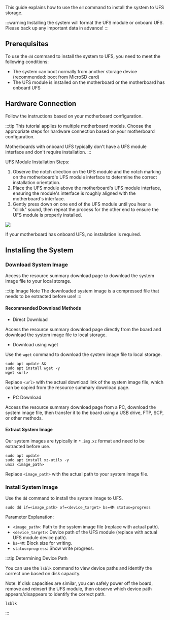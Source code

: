 This guide explains how to use the `dd` command to install the system to UFS storage.

:::warning
Installing the system will format the UFS module or onboard UFS. Please back up any important data in advance!
:::

## Prerequisites

To use the `dd` command to install the system to UFS, you need to meet the following conditions:

- The system can boot normally from another storage device (recommended: boot from MicroSD card)
- The UFS module is installed on the motherboard or the motherboard has onboard UFS

## Hardware Connection

Follow the instructions based on your motherboard configuration.

:::tip
This tutorial applies to multiple motherboard models. Choose the appropriate steps for hardware connection based on your motherboard configuration.

Motherboards with onboard UFS typically don't have a UFS module interface and don't require installation.
:::

<Tabs queryString="system boot">
<TabItem value="UFS Module">

UFS Module Installation Steps:

1. Observe the notch direction on the UFS module and the notch marking on the motherboard's UFS module interface to determine the correct installation orientation.
2. Place the UFS module above the motherboard's UFS module interface, ensuring the module's interface is roughly aligned with the motherboard's interface.
3. Gently press down on one end of the UFS module until you hear a "click" sound, then repeat the process for the other end to ensure the UFS module is properly installed.

<div style={{ textAlign: "center" }}>
  <img
    src="/en/img/common/radxa-os/install-system/ufs-moudle-board.webp"
    style={{ width: "100%", maxWidth: "1200px" }}
  />
</div>

</TabItem>

<TabItem value="Onboard UFS">

If your motherboard has onboard UFS, no installation is required.

</TabItem>
</Tabs>

## Installing the System

### Download System Image

Access the resource summary download page to download the system image file to your local storage.

:::tip Image Note
The downloaded system image is a compressed file that needs to be extracted before use!
:::

#### Recommended Download Methods

- Direct Download

Access the resource summary download page directly from the board and download the system image file to local storage.

- Download using wget

Use the `wget` command to download the system image file to local storage.

<NewCodeBlock tip="radxa@device$" type="device">

```
sudo apt update &&
sudo apt install wget -y
wget <url>
```

</NewCodeBlock>

Replace `<url>` with the actual download link of the system image file, which can be copied from the resource summary download page.

- PC Download

Access the resource summary download page from a PC, download the system image file, then transfer it to the board using a USB drive, FTP, SCP, or other methods.

#### Extract System Image

Our system images are typically in `*.img.xz` format and need to be extracted before use.

<NewCodeBlock tip="radxa@device$" type="device">

```
sudo apt update
sudo apt install xz-utils -y
unxz <image_path>
```

</NewCodeBlock>

Replace `<image_path>` with the actual path to your system image file.

### Install System Image

Use the `dd` command to install the system image to UFS.

<NewCodeBlock tip="radxa@device$" type="device">

```
sudo dd if=<image_path> of=<device_target> bs=4M status=progress
```

</NewCodeBlock>

Parameter Explanation:

- `<image_path>`: Path to the system image file (replace with actual path).
- `<device_target>`: Device path of the UFS module (replace with actual UFS module device path).
- `bs=4M`: Block size for writing.
- `status=progress`: Show write progress.

:::tip Determining Device Path

You can use the `lsblk` command to view device paths and identify the correct one based on disk capacity.

Note: If disk capacities are similar, you can safely power off the board, remove and reinsert the UFS module, then observe which device path appears/disappears to identify the correct path.

<NewCodeBlock tip="radxa@device$" type="device">

```
lsblk
```

</NewCodeBlock>

:::
